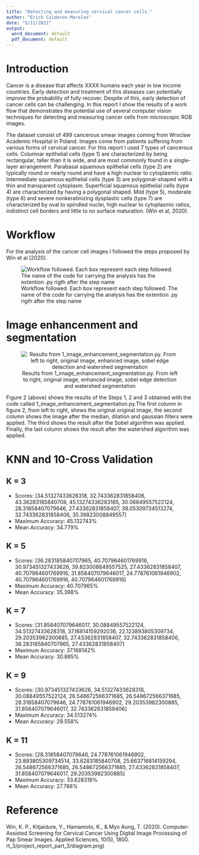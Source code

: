 ```yaml
---
title: "Detecting and measuring cervical cancer cells."
author: "Erick Calderon-Morales"
date: "5/11/2021"
output:
  word_document: default
  pdf_document: default
---
```

# Introduction

Cancer is a disease that affects XXXX humans each year in low income countries. Early detection and treatment of this diseases can potentially improve the probability of fully recover. Despite of this, early detection of cancer cells can be challenging. In this report I show the results of a work flow that demonstrates the potential use of several computer vision techniques for detecting and measuring cancer cells from microscopic RGB images. 

The dataset consist of 499 cancerous smear images coming from Wroclaw Academic Hospital in Poland. Images come from patients suffering from various forms of cervical cancer. For this report I used 7 types of cancerous cells. Columnar epithelial cells (type 1) are characterized by being rectangular, taller than it is wide, and are most commonly found in a single-layer arrangement. Parabasal squamous epithelial cells (type 2) are typically round or nearly round and have a high nuclear to cytoplasmic ratio. Intermediate squamous epithelial cells (type 3) are polygonal-shaped with a thin and transparent cytoplasm. Superficial squamous epithelial cells (type 4) are characterized by having a polygonal shaped. Mild (type 5), moderate (type 6) and severe nonkeratinizing dysplastic cells (type 7) are characterized by oval to spindled nuclei, high nuclear to cytoplasmic ratios, indistinct cell borders and little to no surface maturation. (Win et al, 2020).


# Workflow

For the analysis of the cancer cell images I followed the steps proposed by Win et al (2020).

![Workflow followed. Each box represent each step followed. The name of the code for carrying the analysis has the extention .py rigth after the step name  ](/home/ecamo19/Documents/cursos_libros_tutoriales/cursos/VCU/image_analysis/project/part_3/project_report_part_3/diagram.png)


# Image enhancenment and segmentation

<center>
![Results from 1_image_enhancement_segmentation.py. From left to right, original image, enhanced image, sobel edge detection and watershed segmentation](/home/ecamo19/Documents/cursos_libros_tutoriales/cursos/VCU/image_analysis/project/part_3/results/result.png)
</center>


Figure 2 (above) shows the results of the Steps 1, 2 and 3 obtained with the code  called 1_image_enhancement_segmentation.py.The first column in figure 2, from left to right, shows the original original image, the second column shows the image after the median, dilation and gaussian filters were applied. The third shows the result after the Sobel algorithm was applied. Finally, the last column shows the result after the watershed algorithm was applied.


# KNN and 10-Cross Validation

## K = 3 
+ Scores: [34.51327433628318, 32.743362831858406, 43.36283185840708, 45.13274336283185, 30.08849557522124, 28.31858407079646, 27.43362831858407, 38.05309734513274, 32.743362831858406, 35.39823008849557]
+ Maximum Accuracy: 45.132743%
+ Mean Accuracy: 34.779%

## K = 5 
+ Scores: [36.283185840707965, 40.707964601769916, 30.973451327433626, 39.823008849557525, 27.43362831858407, 40.707964601769916, 31.858407079646017, 24.778761061946902, 40.707964601769916, 40.707964601769916]
+ Maximum Accuracy: 40.707965%
+ Mean Accuracy: 35.398%

## K = 7 
+ Scores: [31.858407079646017, 30.08849557522124, 34.51327433628318, 37.16814159292036, 22.123893805309734, 29.20353982300885, 27.43362831858407, 32.743362831858406, 36.283185840707965, 27.43362831858407]
+ Maximum Accuracy: 37.168142%
+ Mean Accuracy: 30.885%

## K = 9  
+ Scores: [30.973451327433626, 34.51327433628318, 30.08849557522124, 26.548672566371685, 26.548672566371685, 28.31858407079646, 24.778761061946902, 29.20353982300885, 31.858407079646017, 32.743362831858406]
+ Maximum Accuracy: 34.513274%
+ Mean Accuracy: 29.558%

## K = 11
+ Scores: [28.31858407079646, 24.778761061946902, 23.893805309734514, 33.6283185840708, 25.663716814159294, 26.548672566371685, 26.548672566371685, 27.43362831858407, 31.858407079646017, 29.20353982300885]
+ Maximum Accuracy: 33.628319%
+ Mean Accuracy: 27.788%


# Reference 
Win, K. P., Kitjaidure, Y., Hamamoto, K., & Myo Aung, T. (2020). Computer-Assisted Screening for Cervical Cancer Using Digital Image Processing of Pap Smear Images. Applied Sciences, 10(5), 1800.
rt_3/project_report_part_3/diagram.png)

